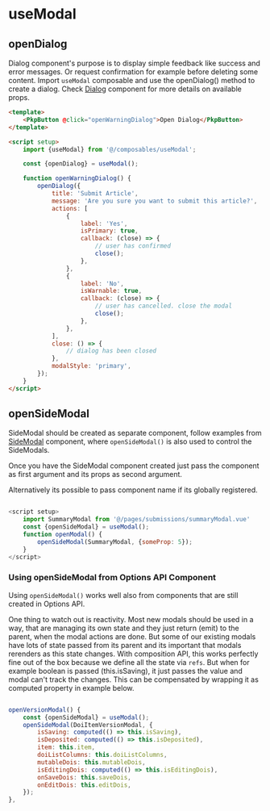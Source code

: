 
# useModal

## openDialog

Dialog component's purpose is to display simple feedback like success and error messages. Or request confirmation for example before deleting some content. Import `useModal` composable and use the openDialog() method to create a dialog. Check [Dialog](../?path=/docs/components-dialog--docs) component for more details on available props.

```html
<template>
	<PkpButton @click="openWarningDialog">Open Dialog</PkpButton>
</template>

<script setup>
	import {useModal} from '@/composables/useModal';

	const {openDialog} = useModal();

	function openWarningDialog() {
		openDialog({
			title: 'Submit Article',
			message: 'Are you sure you want to submit this article?',
			actions: [
				{
					label: 'Yes',
					isPrimary: true,
					callback: (close) => {
						// user has confirmed
						close();
					},
				},
				{
					label: 'No',
					isWarnable: true,
					callback: (close) => {
						// user has cancelled. close the modal
						close();
					},
				},
			],
			close: () => {
				// dialog has been closed
			},
			modalStyle: 'primary',
		});
	}
</script>
```

## openSideModal

SideModal should be created as separate component, follow examples from [SideModal](../?path=/docs/components-sidemodal--docs) component, where `openSideModal()` is also used to control the SideModals.

Once you have the SideModal component created just pass the component as first argument and its props as second argument.

Alternatively its possible to pass component name if its globally registered.

```javascript

<script setup>
	import SummaryModal from '@/pages/submissions/summaryModal.vue'
	const {openSideModal} = useModal();
	function openModal() {
		openSideModal(SummaryModal, {someProp: 5});
	}
</script>

```

### Using openSideModal from Options API Component

Using `openSideModal()` works well also from components that are still created in Options API.

One thing to watch out is reactivity. Most new modals should be used in a way, that are managing its own state and they just return (emit) to the parent, when the modal actions are done. But some of our existing modals have lots of state passed from its parent and its important that modals rerenders as this state changes. With composition API, this works perfectly fine out of the box because we define all the state via `refs`. But when for example boolean is passed (this.isSaving), it just passes the value and modal can't track the changes. This can be compensated by wrapping it as computed property in example below.

```javascript

openVersionModal() {
	const {openSideModal} = useModal();
	openSideModal(DoiItemVersionModal, {
		isSaving: computed(() => this.isSaving),
		isDeposited: computed(() => this.isDeposited),
		item: this.item,
		doiListColumns: this.doiListColumns,
		mutableDois: this.mutableDois,
		isEditingDois: computed(() => this.isEditingDois),
		onSaveDois: this.saveDois,
		onEditDois: this.editDois,
	});
},

```
